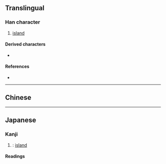 {{also|島|嶋|㠀}}
{{character info}}
==Translingual==

===Han character===
{{Han char|rn=46|rad=山|as=11|sn=14|four=|canj=UHAF,XUHAF|ids=⿱山鳥}}

# [[island]]

====Derived characters====
* {{l|mul|[[𭸯]]}}

====References====
* {{Han ref|kx=0319.111|dkj=08435|dj=0619.180|hdz=10794.201|uh=5D8C|ud=23948}}

----

==Chinese==
{{zh-see|島|v}}

----

==Japanese==

===Kanji===
{{ja-kanji|grade=|rs=山11}}

# {{alt form|ja|島}}: [[island]]

====Readings====
{{ja-readings
|goon=とう<たう
|kanon=とう<たう
|kun=しま-
}}